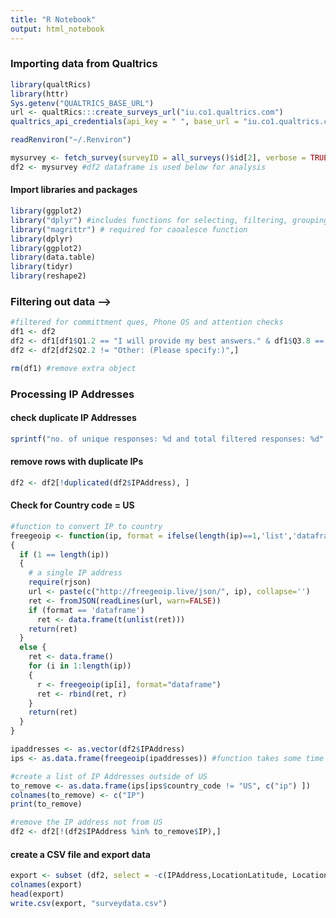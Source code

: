 ```yaml
---
title: "R Notebook"
output: html_notebook
---
```

### Importing data from Qualtrics
```r
library(qualtRics)
library(httr)
Sys.getenv("QUALTRICS_BASE_URL")
url <- qualtRics:::create_surveys_url("iu.co1.qualtrics.com")
qualtrics_api_credentials(api_key = " ", base_url = "iu.co1.qualtrics.com",overwrite  = TRUE, install = TRUE)
```

```r
readRenviron("~/.Renviron")
```

```r
mysurvey <- fetch_survey(surveyID = all_surveys()$id[2], verbose = TRUE)
df2 <- mysurvey #df2 dataframe is used below for analysis
```

#### Import libraries and packages
```r
library(ggplot2)
library("dplyr") #includes functions for selecting, filtering, grouping, and arranging data like mutate
library("magrittr") # required for caoalesce function
library(dplyr)
library(ggplot2)
library(data.table)
library(tidyr)
library(reshape2)
```

### Filtering out data -->
```r
#filtered for committment ques, Phone OS and attention checks 
df1 <- df2 
df2 <- df1[df1$Q1.2 == "I will provide my best answers." & df1$Q3.8 == "Translate" & df1$Q5.1_5 == "Somewhat agree" , ] 
df2 <- df2[df2$Q2.2 != "Other: (Please specify:)",] 

rm(df1) #remove extra object 
```

### Processing IP Addresses 

#### check duplicate IP Addresses
```r
sprintf("no. of unique responses: %d and total filtered responses: %d", length(unique(df2$IPAddress)) ,nrow(df2) )
```

#### remove rows with duplicate IPs
```r
df2 <- df2[!duplicated(df2$IPAddress), ]
```

#### Check for Country code = US
```r
#function to convert IP to country
freegeoip <- function(ip, format = ifelse(length(ip)==1,'list','dataframe'))
{
  if (1 == length(ip))
  {
    # a single IP address
    require(rjson)
    url <- paste(c("http://freegeoip.live/json/", ip), collapse='')
    ret <- fromJSON(readLines(url, warn=FALSE))
    if (format == 'dataframe')
      ret <- data.frame(t(unlist(ret)))
    return(ret)
  } 
  else {
    ret <- data.frame()
    for (i in 1:length(ip))
    {
      r <- freegeoip(ip[i], format="dataframe")
      ret <- rbind(ret, r)
    }
    return(ret)
  }
}

ipaddresses <- as.vector(df2$IPAddress)
ips <- as.data.frame(freegeoip(ipaddresses)) #function takes some time to run!
```

```r
#create a list of IP Addresses outside of US
to_remove <- as.data.frame(ips[ips$country_code != "US", c("ip") ])
colnames(to_remove) <- c("IP")
print(to_remove)

#remove the IP address not from US
df2 <- df2[!(df2$IPAddress %in% to_remove$IP),]
```

#### create a CSV file and export data
```r
export <- subset (df2, select = -c(IPAddress,LocationLatitude, LocationLongitude)) #remove some columns
colnames(export)
head(export)
write.csv(export, "surveydata.csv")
```

